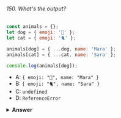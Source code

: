 ###### 150. What's the output?

```javascript
const animals = {};
let dog = { emoji: '🐶' };
let cat = { emoji: '🐈' };

animals[dog] = { ...dog, name: 'Mara' };
animals[cat] = { ...cat, name: 'Sara' };

console.log(animals[dog]);
```

- A: `{ emoji: "🐶", name: "Mara" }`
- B: `{ emoji: "🐈", name: "Sara" }`
- C: `undefined`
- D: `ReferenceError`

<details>
<summary>
<b>Answer</b>
</summary>

#### Answer: B

Object keys are converted to strings.

Since the value of `dog` is an object, `animals[dog]` actually means that we’re creating a new property called `"[object Object]"` equal to the new object. `animals["[object Object]"]` is now equal to `{ emoji: "🐶", name: "Mara"}`.

`cat` is also an object, which means that `animals[cat]` actually means that we’re overwriting the value of `animals["[object Object]"]` with the new cat properties.

Logging `animals[dog]`, or actually `animals["[object Object]"]` since converting the `dog` object to a string results `"[object Object]"`, returns the `{ emoji: "🐈", name: "Sara" }`.

</details>
